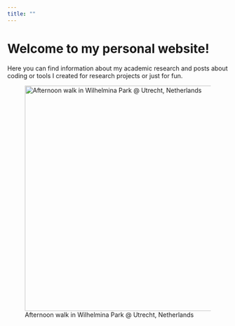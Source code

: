 ```yaml
---
title: ""
---
```


# Welcome to my personal website!

Here you can find information about my academic research and posts about coding or tools I created for research projects or just for fun.

![Afternoon walk in Wilhelmina Park \@ Utrecht, Netherlands](images/PXL_20211114_145741966.jpg){fig-align="center" width="512"}
